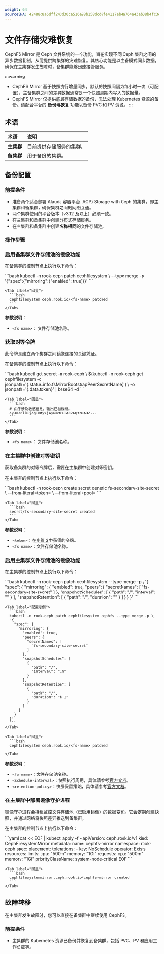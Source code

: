 ```yaml
---
weight: 64
sourceSHA: 42488c8a6dff243d30ca516a98b158dcd6fe4117eb4a764a43ab08b4fc3ef69f
---
```


# 文件存储灾难恢复

CephFS Mirror 是 Ceph 文件系统的一个功能，旨在实现不同 Ceph 集群之间的异步数据复制，从而提供跨集群的灾难恢复。其核心功能是以主备模式同步数据，确保在主集群发生故障时，备集群能够迅速接管服务。

:::warning
- CephFS Mirror 基于快照执行增量同步，默认的快照间隔为每小时一次（可配置）。主备集群之间的差异数据通常是一个快照周期内写入的数据量。
- CephFS Mirror 仅提供底层存储数据的备份，无法处理 Kubernetes 资源的备份。请配合平台的 **备份与恢复** 功能以备份 PVC 和 PV 资源。
:::

## 术语

| 术语                  | 说明                                          |
| :-------------------- | :-------------------------------------------- |
| **主集群**           | 目前提供存储服务的集群。                     |
| **备集群**           | 用于备份的集群。                             |

## 备份配置

### 前提条件

- 准备两个适合部署 Alauda 容器平台 (ACP) Storage with Ceph 的集群，即主集群和备集群，确保集群之间的网络互通。
- 两个集群使用的平台版本（v3.12 及以上）必须一致。
- 在主集群和备集群中[创建分布式存储服务](../../installation/create_service_stand.mdx)。
- 在主集群和备集群中创建**名称相同**的文件存储池。

### 操作步骤

<Steps>
  
  ### 启用备集群文件存储池的镜像功能

  在备集群的控制节点上执行以下命令：

  <Tabs>
    <Tab label="命令">
      ```bash
      kubectl -n rook-ceph patch cephfilesystem <fs-name> \
      --type merge -p '{"spec":{"mirroring":{"enabled": true}}}'
      ```
    </Tab>

    <Tab label="回显">
      ```bash
      cephfilesystem.ceph.rook.io/<fs-name> patched
      ```
    </Tab>
  </Tabs>

  **参数说明**：

  - `<fs-name>`： 文件存储池名称。

  ### <a id="token" />获取对等令牌

  此令牌是建立两个集群之间镜像连接的关键凭证。

  在备集群的控制节点上执行以下命令：

  <Tabs>
    <Tab label="命令">
      ```bash
      kubectl get secret -n rook-ceph \
      $(kubectl -n rook-ceph get cephfilesystem <fs-name> -o jsonpath='{.status.info.fsMirrorBootstrapPeerSecretName}') \
      -o jsonpath='{.data.token}' | base64 -d
      ```
    </Tab>

    <Tab label="回显">
      ```bash
      # 由于涉及敏感信息，输出已被截断。
      eyJmc2lkIjogImMyYjAyNmMzLTA3ZGQtNDA3Z...
      ```
    </Tab>
  </Tabs>

  **参数说明**：

  - `<fs-name>`： 文件存储池名称。

  ### 在主集群中创建对等密钥

  获取备集群的对等令牌后，需要在主集群中创建对等密钥。

  在主集群的控制节点上执行以下命令：

  <Tabs>
    <Tab label="命令">
      ```bash
      kubectl -n rook-ceph create secret generic fs-secondary-site-secret \
      --from-literal=token=<token> \
      --from-literal=pool=<fs-name>
      ```
    </Tab>

    <Tab label="回显">
      ```bash
      secret/fs-secondary-site-secret created
      ```
    </Tab>
  </Tabs>

  **参数说明**：

  - `<token>`：在[步骤 2](#token)中获得的令牌。
  - `<fs-name>`：文件存储池名称。

  ### 启用主集群文件存储池的镜像功能

  在主集群的控制节点上执行以下命令：

  <Tabs>
    <Tab label="命令">
      ```bash
      kubectl -n rook-ceph patch cephfilesystem <fs-name> --type merge -p \
      '{
        "spec": {
          "mirroring": {
            "enabled": true, 
            "peers": {
              "secretNames": [
                "fs-secondary-site-secret"
              ]
            }, 
            "snapshotSchedules": [
              {
                "path": "/", 
                "interval": "<schedule-interval>"
              }
            ], 
            "snapshotRetention": [
              {
                "path": "/", 
                "duration": "<retention-policy>"
              }
            ]
          }
        }
      }'
      ```
    </Tab>

    <Tab label="配置示例">
      ```bash
      kubectl -n rook-ceph patch cephfilesystem cephfs --type merge -p \
      '{
        "spec": {
          "mirroring": {
            "enabled": true, 
            "peers": {
              "secretNames": [
                "fs-secondary-site-secret"
              ]
            }, 
            "snapshotSchedules": [
              {
                "path": "/", 
                "interval": "1h"
              }
            ], 
            "snapshotRetention": [
              {
                "path": "/", 
                "duration": "h 1"
              }
            ]
          }
        }
      }'
      ```
    </Tab>

    <Tab label="回显">
      ```bash
      cephfilesystem.ceph.rook.io/<fs-name> patched
      ```
    </Tab>
  </Tabs>

  **参数说明**：

  - `<fs-name>`：文件存储池名称。
  - `<schedule-interval>`：快照执行周期，具体请参考[官方文档](https://docs.ceph.com/en/latest/cephfs/snap-schedule/#add-and-remove-schedules)。
  - `<retention-policy>`：快照保留策略，具体请参考[官方文档](https://docs.ceph.com/en/latest/cephfs/snap-schedule/#add-and-remove-retention-policies)。

  ### 在主集群中部署镜像守护进程

  镜像守护进程会持续监控文件存储池（已启用镜像）的数据变动。它会定期创建快照，并通过网络将快照差异推送到备集群。

  在主集群的控制节点上执行以下命令：

  <Tabs>
    <Tab label="命令">
      ```yaml
      cat << EOF | kubectl apply -f -
      apiVersion: ceph.rook.io/v1
      kind: CephFilesystemMirror
      metadata:
        name: cephfs-mirror
        namespace: rook-ceph
      spec:
        placement:
          tolerations:
          - key: NoSchedule
            operator: Exists
        resources:
          limits:
            cpu: "500m"
            memory: "1Gi"
          requests:
            cpu: "500m"
            memory: "1Gi"
        priorityClassName: system-node-critical
      EOF
      ```
    </Tab>

    <Tab label="回显">
      ```bash
      cephfilesystemmirror.ceph.rook.io/cephfs-mirror created
      ```
    </Tab>
  </Tabs>

</Steps>

## 故障转移

在主集群发生故障时，您可以直接在备集群中继续使用 CephFS。

### 前提条件

- 主集群的 Kubernetes 资源已备份并恢复到备集群，包括 PVC、PV 和应用工作负载等。

